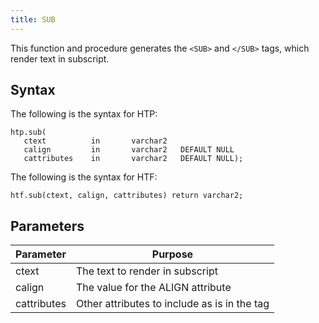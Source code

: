 ```yaml
---
title: SUB
---
```


This function and procedure generates the `<SUB>` and `</SUB>` tags, which render text in subscript.

## Syntax

The following is the syntax for HTP:

```
htp.sub(
   ctext          in       varchar2
   calign         in       varchar2   DEFAULT NULL
   cattributes    in       varchar2   DEFAULT NULL);
```

The following is the syntax for HTF:

```
htf.sub(ctext, calign, cattributes) return varchar2;
```

## Parameters

| Parameter | Purpose  |
| --------- | -------- |
| ctext | The text to render in subscript |
| calign | The value for the ALIGN attribute |
| cattributes | Other attributes to include as is in the tag |
